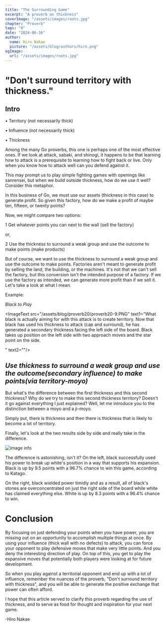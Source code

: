 ```yaml
---
title: "The Surrounding Game"
excerpt: "A proverb on thickness"
coverImage: "/assets/images/roots.jpg"
chapter: "Proverb"
tags: "0"
date: "2024-06-16"
author:
  name: Hiro Nakae
  picture: "/assets/blog/authors/hiro.png"
ogImage:
  url: "/assets/images/roots.jpg"
---
```


<div className="mt-8"/>

# "Don't surround territory with thickness."

<div className="mt-2"/>

## Intro
<div className="mt-4"/>
• Territory (not necessarily thick)

• Influence (not necessarily thick)

• Thickness
<div className="mt-4"/>

Among the many Go proverbs, this one is perhaps one of the most effective ones. If we look at attack, sabaki, and shinogi, it happens to be that learning how to attack is a prerequisite to learning how to fight back or live. Only when you know how to attack well can you defend against it. 

This may prompt us to play simple fighting games with openings like sanrensei, but when we build outside thickness, how do we use it well? Consider this metaphor.



<div className="mt-4"/>

In this business of Go, we must use our assets (thickness in this case) to generate profit. So given this factory, how do we make a profit of maybe ten, fifteen, or twenty points?

<div className="mt-4"/>

Now, we might compare two options:

1 Get whatever points you can next to the wall (sell the factory)

or,

2 Use the thickness to surround a weak group and use the outcome to make points (make products)

<div className="mt-4"/>

But of course, we want to use the thickness to surround a weak group and use the outcome to make points. Factories aren't meant to generate profit by selling the land, the building, or the machines. It's not that we can't sell the factory, but this conversion isn't the intended purpose of a factory. If we use the factory as intended, we can generate more profit than if we sell it. Let's take a look at what I mean.

<div className="mt-8"/>

Example:

_Black to Play_

<ImageText src="/assets/blog/proverb20/proverb20-1.PNG" text1="Take a look at the above game state. If you look at the top right quadrant, we see a massive thickness for black. And on the right side, near the center, white has a weak group. Now let's think about how we can use this thickness to generate an attack!
" text2=""/>


<ImageText src="/assets/blog/proverb20/proverb20-2.PNG" text1="There are many options here, but here is one move that has many good attacking follow-ups.
" text2=""/>

<ImageText src="/assets/blog/proverb20/proverb20-3.PNG" text1="One follow-up that the move aims at is this: to threaten the four white stones on the bottom with a surround.
" text2=""/>

<ImageText src="/assets/blog/proverb20/proverb20-4.PNG" text1="So a natural response by white would be to defend by preventing black from playing the above continuation.
" text2=""/>

<ImageText src="/assets/blog/proverb20/proverb20-5.PNG" text1="Black then continues by capping the weak group in the center. You could say that the cap is the epitome of an attacking move. Let's see how this unfolds.
" text2=""/>

<ImageText src="/assets/blog/proverb20/proverb20-6.PNG" text1="White attaches to the capping stone and tries to settle his group, but black is fine just pushing white towards his thickness. It's suspicious whether white is alive here, but black isn't aiming to profit from the attack by killing this group.
" text2=""/>

<ImageText src="/assets/blog/proverb20/proverb20-9.PNG" text1="What black is actually aiming for with this attack is to create territory.
Now that black has used his thickness to attack (cap and surround), he has generated a secondary thickness facing the left side of the board. Black takes up position on the left side with two approach moves and the star point on the side.

" text2=""/>




## _Use thickness to surround a weak group and use the outcome(secondary influence) to make points(via territory-moyo)_

But what's the difference between the first thickness and this second thickness? Why do we try to make this second thickness territory? Doesn't it go against everything I just explained? Well, let me introduce you to the distinction between a moyo and a ji-moyo.

Simply put, there is thickness and then there is thickness that is likely to become a lot of territory.

<div className="mt-4"/>

<ImageText src="/assets/blog/proverb20/proverb20-10.PNG" text1="Let's go back to black's first move and play to surround territory with the thickness instead of attacking and see how this looks. Black plays this knight's move to make territory with the wall.
" text2=""/>

<ImageText src="/assets/blog/proverb20/proverb20-11.PNG" text1="White responds and black responds, staying consistent with his plan to make any territory that he can with the wall.
" text2=""/>

<ImageText src="/assets/blog/proverb20/proverb20-12.PNG" text1="White then roughly connects up and we can see, that black has gained a little bit of territory, minus what white got, adding up to very little profit in total. Because white is perfectly fine with this result, black has not created a lead yet. But given the fact that white had a weak group near black's army, there must have been a way to drive the weak group into our line of soldiers to really put the pressure on white's overall position.
" text2=""/>

<ImageText src="/assets/blog/proverb20/proverb20-6.PNG" text1="Let's compare this result with the variation where black attacks instead. Black plays from the far side of the wall and routes the enemy toward the main army, and in exchange for giving up the potential to make territory in that area where white is cornered, black has generated a new wall which can be used to create a territory-moyo.
" text2=""/>

<ImageText src="/assets/blog/proverb20/proverb20-9.PNG" text1="Notice the contrast between white's poor position and black's expansive position.
" text2="When you can use your thickness to attack a weak group to create a second wall to build a ji-moyo with, we are using the factory as intended to generate the most profit, and this is the essence of how to think about thickness."/>






Finally, let's look at the two results side by side and really take in the difference.


![image info](/assets/blog/proverb20/proverb20-13.PNG)

The difference is astonishing, isn't it? On the left, black successfully used his power to break up white's position in a way that supports his expansion. Black is up by 9.5 points with a 96.7% chance to win this game, according to Katago.

<div className="mt-4"/>

On the right, black wielded power timidly and as a result, all of black's stones are overconcentrated on just the right side of the board while white has claimed everything else. White is up by 8.3 points with a 96.4% chance to win.

<div className="mt-8"/>


# Conclusion

<div className="mt-4"/>

By focusing on just defending your points when you have power, you are missing out on an opportunity to accomplish multiple things at once. By using your influence (thick wall with no defects) to attack, you can force your opponent to play defensive moves that make very little points. And you deny the interesting direction of play. On top of this, _you_ get to play the expansive moves that potentially both players were looking at for future development.

So when you play against a territorial opponent and end up with a lot of influence, remember the nuances of the proverb, "Don't surround territory with thickness", and you will be able to generate the positive exchange that power can often afford.

<div className="mt-8"/>

I hope that this article served to clarify this proverb regarding the use of thickness, and to serve as food for thought and inspiration for your next game.

<div className="mt-4"/>

-Hiro Nakae

<div className="mt-8"/>